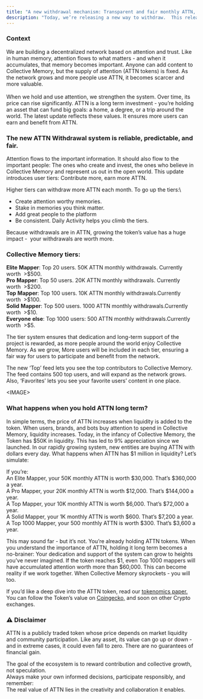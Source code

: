 ```yaml
---
title: "A new withdrawal mechanism: Transparent and fair monthly ATTN, according to your contribution. "
description: "Today, we’re releasing a new way to withdraw.  This release note describes all changes and features added."
---
```


### **Context**

We are building a decentralized network based on attention and trust. Like in human memory, attention flows to what matters - and when it accumulates, that memory becomes important. Anyone can add content to Collective Memory, but the supply of attention (ATTN tokens) is fixed. As the network grows and more people use ATTN, it becomes scarcer and more valuable.\
\
When we hold and use attention, we strengthen the system. Over time, its price can rise significantly. ATTN is a long term investment - you’re holding an asset that can fund big goals: a home, a degree, or a trip around the world. The latest update reflects these values. It ensures more users can earn and benefit from ATTN. 

### **The new ATTN Withdrawal system is reliable, predictable, and fair.**

Attention flows to the important information. It should also flow to the important people: The ones who create and invest, the ones who believe in Collective Memory and represent us out in the open world. This update introduces user tiers: Contribute more, earn more ATTN.

Higher tiers can withdraw more ATTN each month. To go up the tiers:\\

- Create attention worthy memories. 
- Stake in memories you think matter.
- Add great people to the platform
- Be consistent. Daily Activity helps you climb the tiers.

Because withdrawals are in ATTN, growing the token’s value has a huge impact -  your withdrawals are worth more. 

### Collective Memory tiers: 

**Elite** **Mapper**: Top 20 users. 50K ATTN monthly withdrawals. Currently worth  \>\$500.\
**Pro** **Mapper**: Top 50 users. 20K ATTN monthly withdrawals. Currently worth  \>\$200.\
**Top** **Mapper**: Top 100 users. 10K ATTN monthly withdrawals.Currently worth  \>\$100.\
**Solid** **Mapper**: Top 500 users. 1000 ATTN monthly withdrawals.Currently worth  \>\$10.\
**Everyone** **else**: Top 1000 users: 500 ATTN monthly withdrawals.Currently worth  \>\$5.

The tier system ensures that dedication and long-term support of the project is rewarded, as more people around the world enjoy Collective Memory. As we grow, More users will be included in each tier, ensuring a fair way for users to participate and benefit from the network.

The new ‘Top’ feed lets you see the top contributors to Collective Memory. The feed contains 500 top users, and will expand as the network grows. Also, ‘Favorites’ lets you see your favorite users’ content in one place.

\<IMAGE\>

### What happens when you hold ATTN long term?

In simple terms, the price of ATTN increases when liquidity is added to the token. When users, brands, and bots buy attention to spend in Collective Memory, liquidity increases. Today, in the infancy of Collective Memory, the Token has \$50K in liquidity. This has led to 9% appreciation since we launched. In our rapidly growing system, new entities are buying ATTN with dollars every day. What happens when ATTN has \$1 million in liquidity? Let’s simulate: 

If you’re:\
An Elite Mapper, your 50K monthly ATTN is worth \$30,000. That’s \$360,000 a year. \
A Pro Mapper, your 20K monthly ATTN is worth \$12,000. That’s \$144,000 a year. \
A Top Mapper, your 10K monthly ATTN is worth \$6,000. That’s \$72,000 a year. \
A Solid Mapper, your 1K monthly ATTN is worth \$600. That’s \$7,200 a year.\
A Top 1000 Mapper, your 500 monthly ATTN is worth \$300. That’s \$3,600 a year.

This may sound far - but it’s not. You’re already holding ATTN tokens. When you understand the importance of ATTN, holding it long term becomes a no-brainer: Your dedication and support of the system can grow to heights you’ve never imagined. If the token reaches \$1, even Top 1000 mappers will have accumulated attention worth more than \$60,000. This can become reality if we work together. When Collective Memory skyrockets - you will too.

If you’d like a deep dive into the ATTN token, read our [<u>tokenomics paper.</u>](https://docs.collectivememory.ai/attn-token) \
You can follow the Token’s value on [<u>Coingecko,</u>](https://www.geckoterminal.com/base/pools/0xf90bd5415e8c812cb9a2015598193dcb11833d7c) and soon on other Crypto exchanges.

### **⚠️ Disclaimer**

ATTN is a publicly traded token whose price depends on market liquidity and community participation. Like any asset, its value can go up or down - and in extreme cases, it could even fall to zero. There are no guarantees of financial gain.

The goal of the ecosystem is to reward contribution and collective growth, not speculation.\
Always make your own informed decisions, participate responsibly, and remember:\
The real value of ATTN lies in the creativity and collaboration it enables.